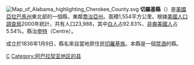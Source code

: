 {{Otheruses|切羅基縣|subject=美國亞拉巴馬州的一個縣|other=同名的縣}}
[[File:Map_of_Alabama_highlighting_Cherokee_County.svg|right]]
'''切羅基縣'''（{{lang-en|Cherokee County}}）是[[美國|美國]][[亞拉巴馬州|亞拉巴馬州]]東北部的一個縣，東鄰[[喬治亞州|喬治亞州]]。面積1,554平方公里。根據[[美國人口調查局|美國人口調查局]]2000年統計，共有人口23,988，其中[[白人|白人]]占92.83%、[[非裔美國人|非裔美國人]]占5.54%。縣治[[中心_(阿拉巴馬州)|申特]]（Centre）。

成立於1836年1月9日，縣名來自當地原住民[[切羅基族|切羅基族]]。本縣是一個[[禁酒|禁酒]]的縣。

{{切羅基縣 (阿拉巴馬州)}}
{{Alabama}}
{{Alabama-stub}}

[[Category:亞拉巴馬州行政區劃|C]]
[[Category:阿巴拉契亚地区的县|Category:阿巴拉契亚地区的县]]
